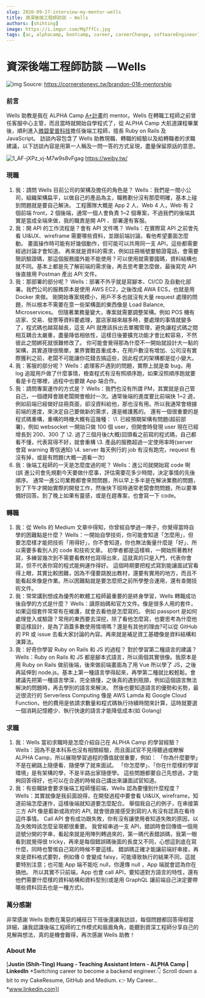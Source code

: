 ```yaml
---
slug: 2020-09-27-interview-my-mentor-wells
title: 資深後端工程師訪談 — Wells
authors: [shihting]
image: https://i.imgur.com/Mg7ffCc.jpg
tags: [ac, alphacamp, bootcamp, career, careerChange, softwareEngineer]
---
```


# 資深後端工程師訪談  — Wells

![img](https://i.imgur.com/Mg7ffCc.jpg)
Soucre: https://cornerstonevc.tw/brandon-018-mentorship

### 前言

Wells 助教是我在 ALPHA Camp [A+計畫](https://tw.alphacamp.co/a-plus)的 mentor。Wells 在轉職工程師之前曾任客服中心主管，而且當時就開始自學程式了，從 ALPHA Camp 大航道課程畢業後，順利進入[微碧愛普科技](https://weiby.tw/)擔任後端工程師，擅長 Ruby on Rails 及 JavaScript。
訪談內容包含了 Wells 助教現職、轉職的經驗以及給轉職者的求職建議，以下訪談內容是用第一人稱及一問一答的方式呈現，盡量保留原話的意思。

![1_AF-jXPz_vj-M7w9s8vFgag](https://i.imgur.com/tdJViFa.png)
https://weiby.tw/

### 現職

1. 我：請問 Wells 目前公司的架構及擔任的角色是？
   Wells：我們是一間小公司，組織架構扁平，以做自己的產品為主，職務劃分沒有那麼明確，基本上碰到問題就是要自己解決。
   工程團隊大概是 App 2 人、Web 4 人，Web 有 2 個前端 front，2 個後端，通常一個人會負責 1~2 個專案，不過我們的後端其實是當成全端來做，我的職責是開 API 、部署還有客服。
2. 我：開 API 的工作流程是？會有 API 文件嗎？
   Wells：在實際寫 API 之前會先看 UI&UX、wireframe 需要哪些資料，並跟前端討論，看他希望畫面怎麼動。
   畫面操作時可能有好幾個動作，但可能可以共用同一支 API，這些都需要經過討論才會知道。
   再來就是資料的需求，例如註冊帳號要驗證電話，會需要簡訊驗證碼，那這個服務國外能不能使用？可以使用就需要國碼，資料結構也就不同。基本上都是先了解前端的需求後，再去思考要怎麼做，最後寫完 API 後直接用 Postman 產出 API 文件。
3. 我：那部署的部分呢？
   Wells：部署不外乎就是寫腳本、CI/CD 及自動化部署。我們公司的服務原本是使用 AWS EC2，之後改成 AWA ECS，也就是用 Docker 來做。
   剛開始專案規模小，用戶不多也就沒有大量 request 處理的問題，所以根本不需要在意一些架構面的東西像是 Load Balance, Microservices。
   但隨著業務量變大，專案就需要調整架構。例如 POS 機有店家、交易、發票等資料要處理，當店家越來越多時，要處理的事情就變多了，程式碼也越寫越長，這支 API 就應該拆出去單獨管理，避免讓程式碼之間相互耦合太嚴重，盡量降低相依性，這樣日後要擴充功能才會比較容易，不然彼此之間綁死就很難修改了。
   你可能會覺得那為什麼不一開始就設計大一點的架構，其實道理很簡單，業界實戰首重成本，在用戶數沒有增加、公司沒有實際獲利之前，老闆不可能讓你花錢去搞這些，因此程式的架構都是從小變大。
4. 我：客服的部分呢？
   Wells：處理客戶遇到的問題，實際上就是查 bug，用 log 追蹤用戶做了什麼事情，檢查程式有沒有照順序跑，如果沒照順序跑就要看是卡在哪裡，過程中也要跟 App 端合作。
5. 我：請問專案運作的方式是？
   Wells：我們也沒有所謂 PM，其實就是自己管自己，一個禮拜會跟老闆開會檢討一次。通常後端的進度要比前端快 1~2 週，例如前端已經做好註冊頁面，卻沒資料給他，那也沒有用。所以我通常會根據前端的進度，來決定自己要做新的需求，還是維護舊的。
   還有一個很重要的是程式碼重構，重構的時機大概有這幾種：
   \1. 已經預期架構有問題(超前部署)，例如 websocket 一開始只做 100 個 user，但開會時發現 user 現在已經增長到 200、300 了
   \2. 過了三個月後(大概)回頭看之前寫的程式碼，自己都看不懂，代表寫得不好，就會重構
   \3. 產品的服務超過一定使用率時(server 會寫 warning 寄信通知)
   \4. server 每天例行的 job 有沒有跑完，request 有沒有掉，或是有問題(大概一週看一次)
6. 我：後端工程師的一天是怎麼度過的呢？
   Wells：進公司就開始寫 code 啊 (誤
   進公司會先規劃今天要做什麼事，評估需要花多少時間，決定事情的先後順序。
   通常一進公司業務都會來問問題，所以早上多半是在解決業務的問題，到了下午才開始實際的開發工作，然後快下班時通常老闆會問問題，所以要準備好回答。到了晚上如果有靈感，或是在趕專案，也會寫一下 code。

### 轉職

1. 我：從 Wells 的 Medium 文章中得知，你曾經自學過一陣子，你覺得當時自學的困難點是什麼？
   Wells：一開始自學技術，你可能會知道「怎麼用」，但要怎麼樣才能把技術「用得好」，你不會知道，你也無法衡量什麼是「好」、所以需要多看別人的 code 和技術文章。
   初學者都是這樣嘛，一開始照著教材寫，多練習幾次到不需要看教材也寫得出來，這就真的只是入門，代表你會寫，但不代表你寫的程式能夠運作得好。
   這個時期要把程式寫到能讓面試官看得上眼，其實比較困難，因為不僅要跳脫出教材，還要有實用的地方，而且不能看起來像是作業。所以困難點就是要怎麼把之前所學整合運用，還有查閱技術文件。
2. 我：常常講到想成為優秀的軟體工程師最重要的是終身學習，Wells 轉職成功後自學的方式是什麼？
   Wells：讀原始碼和官方文件。像是很多人用的套件，如果這個套件常常有在維護，就會去看他是怎麼寫的。
   例如 passport 是如何處理登入或驗證？常用的東西要去深挖，除了看他怎麼寫，也要思考為什麼他要這樣設計，是為了涵蓋多數使用情境嗎？還是有其他的理由?可以從 GitHub 的 PR 或 issue 去看大家討論的內容。再來就是補足資工基礎像是資料結構和演算法。
3. 我：好奇你學習 Ruby on Rails 和 JS 的過程？ 對於學習第二種語言的建議？
   Wells：Ruby on Rails 和 JS 都是腳本式語言，所以兩個其實很像。我原本是用 Ruby on Rails 做前後端，後來做前端畫面為了用 Vue 所以學了 JS，之後再延伸到 node.js。基本上第一種語言學得起來，再學第二種就比較輕鬆。會建議先把第一種語言學深，完全搞懂，之後真的遇到瓶頸，例如這個語言無法解決的問題時，再去學別的語言來解決。
   然後也要知道語言的優勢和劣勢，最近很流行的 Serverless Computing 像是 AWS Lamda 和 Google Cloud Function，他的費用是依請求數量和程式碼執行持續時間來計算，這時就要選一個消耗記憶體少、執行快速的語言才能降低成本(如 Golang)

### 求職

1. 我：Wells 當初求職時是怎麼介紹自己在 ALPHA Camp 的學習經驗？
   Wells：因為不是本科系也沒有相關經驗，而且面試官不見得聽過或瞭解 ALPHA Camp，所以展現學習過程的價值就很重要，例如：
   「你為什麼要學」不是在網路上隨便看、隨便學了就來面試。
   「你怎麼學」、「你在什麼樣的學習環境」是有架構的學，不是半路出家隨便學。
   這些問題都要自己先想過，才能夠回答得好，也可以在合適的時候自己講出來讓面試官知道。
2. 我：有些職缺會要求後端工程師懂前端，Wells 認為要懂到什麼程度？Wells：其實就像是我前面說得，在開發過程中要會看 UI&UX, wireframe，知道前端怎麼運作，這樣後端就知道要怎麼配合。
   舉個我自己的例子，在串接第三方 API 像是藍新或政府的 API, 就會很直接感受到寫的人有沒有認真在看待這件事情。
   Call API 會有成功跟失敗，你有沒有讓使用者知道失敗的原因，以及失敗時該怎麼呈現都很重要。
   我曾經串過一支 API，錯誤時會回傳值一個用逗號分開的字串，看起來就是用陣列轉過來的，第一碼代表錯誤碼，我第一眼看到就覺得很 tricky，再來是每個錯誤碼後面的長度又不同，心想這到底在寫什麼，同時也警惕自己寫的時候不要這樣。
   錯誤碼正確才能讓前端好串接，再來是資料格式要對，例如傳 0 會變成 falsy，可能導致執行的結果不同，這就要特別注意；也可能 App 端不能吃 null，你還傳 null ，App 端就會認為你在搞他。
   所以其實不只前端，App 也會 call API，要知道對方語言的特性，還有他們需要什麼樣的資料結構和資料型別(或是用 GraphQL 讓前端自己決定要帶哪些資料回去也是一種方式)。

### 萬分感謝

非常感謝 Wells 助教在萬惡的補班日下班後還讓我訪談，每個問題都回答得相當詳細，讓我認識後端工程師的工作模式和眉眉角角，能聽到資深工程師分享自己的見解與想法，真的是機會難得，再次感謝 Wells 助教！

### About Me

[**Justin (Shih-Ting) Huang - Teaching Assistant Intern - ALPHA Camp | LinkedIn**
*Switching career to become a backend engineer.👇 Scroll down a bit to my CakeResume, GitHub and Medium. 👉 My Career…*www.linkedin.com](
